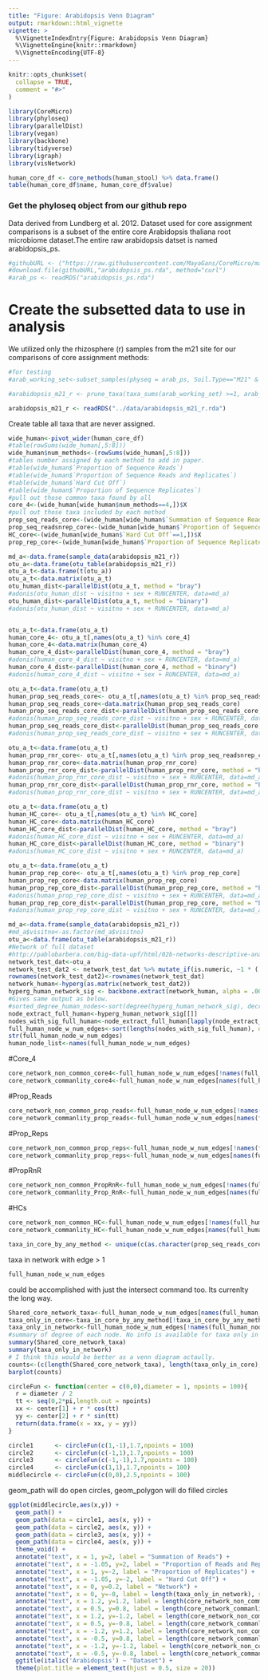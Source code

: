 ```yaml
---
title: "Figure: Arabidopsis Venn Diagram"
output: rmarkdown::html_vignette
vignette: >
  %\VignetteIndexEntry{Figure: Arabidopsis Venn Diagram}
  %\VignetteEngine{knitr::rmarkdown}
  %\VignetteEncoding{UTF-8}
---
```


```r
knitr::opts_chunk$set(
  collapse = TRUE,
  comment = "#>"
)
```

```r
library(CoreMicro)
library(phyloseq)
library(parallelDist)
library(vegan)
library(backbone)
library(tidyverse)
library(igraph)
library(visNetwork)
```


```r
human_core_df <- core_methods(human_stool) %>% data.frame()
table(human_core_df$name, human_core_df$value)
```

### Get the phyloseq object from our github repo 

Data derived from Lundberg et al. 2012. Dataset used for core assignment comparisons is a subset of the entire core Arabidopsis thaliana root microbiome dataset.The entire raw arabidopsis datset is named arabidopsis_ps.


```r
#githubURL <- ("https://raw.githubusercontent.com/MayaGans/CoreMicro/master/data-raw/arabidopsis_ps.rda")
#download.file(githubURL,"arabidopsis_ps.rda", method="curl")
#arab_ps <- readRDS("arabidopsis_ps.rda")
```

# Create the subsetted data to use in analysis

We utilized only the rhizosphere (r) samples from the m21 site for our comparisons of core assignment methods:

```r
#for testing
#arab_working_set<-subset_samples(physeq = arab_ps, Soil.Type=="M21" & Treatment == "R")

#arabidopsis_m21_r <- prune_taxa(taxa_sums(arab_working_set) >=1, arab_working_set)

arabidopsis_m21_r <- readRDS("../data/arabidopsis_m21_r.rda")
```

Create table all taxa that are never assigned.

```r
wide_human<-pivot_wider(human_core_df)
#table(rowSums(wide_human[,5:8]))
wide_human$num_methods<-(rowSums(wide_human[,5:8]))
#tables number assigned by each method to add in paper. 
#table(wide_human$`Proportion of Sequence Reads`)
#table(wide_human$`Proportion of Sequence Reads and Replicates`)
#table(wide_human$`Hard Cut Off`)
#table(wide_human$`Proportion of Sequence Replicates`)
#pull out those common taxa found by all
core_4<-(wide_human[wide_human$num_methods==4,])$X
#pull out those taxa included by each method
prop_seq_reads_core<-(wide_human[wide_human$`Summation of Sequence Reads`==1,])$X
prop_seq_readsnrep_core<-(wide_human[wide_human$`Proportion of Sequence Reads and Replicates`==1,])$X
HC_core<-(wide_human[wide_human$`Hard Cut Off`==1,])$X
prop_rep_core<-(wide_human[wide_human$`Proportion of Sequence Replicates`==1,])$X

md_a<-data.frame(sample_data(arabidopsis_m21_r))
otu_a<-data.frame(otu_table(arabidopsis_m21_r))
otu_a_t<-data.frame(t(otu_a))
otu_a_t<-data.matrix(otu_a_t)
otu_human_dist<-parallelDist(otu_a_t, method = "bray")
#adonis(otu_human_dist ~ visitno + sex + RUNCENTER, data=md_a)
otu_human_dist<-parallelDist(otu_a_t, method = "binary")
#adonis(otu_human_dist ~ visitno + sex + RUNCENTER, data=md_a)


otu_a_t<-data.frame(otu_a_t)
human_core_4<- otu_a_t[,names(otu_a_t) %in% core_4]
human_core_4<-data.matrix(human_core_4)
human_core_4_dist<-parallelDist(human_core_4, method = "bray")
#adonis(human_core_4_dist ~ visitno + sex + RUNCENTER, data=md_a)
human_core_4_dist<-parallelDist(human_core_4, method = "binary")
#adonis(human_core_4_dist ~ visitno + sex + RUNCENTER, data=md_a)

otu_a_t<-data.frame(otu_a_t)
human_prop_seq_reads_core<- otu_a_t[,names(otu_a_t) %in% prop_seq_reads_core]
human_prop_seq_reads_core<-data.matrix(human_prop_seq_reads_core)
human_prop_seq_reads_core_dist<-parallelDist(human_prop_seq_reads_core, method = "bray")
#adonis(human_prop_seq_reads_core_dist ~ visitno + sex + RUNCENTER, data=md_a)
human_prop_seq_reads_core_dist<-parallelDist(human_prop_seq_reads_core, method = "binary")
#adonis(human_prop_seq_reads_core_dist ~ visitno + sex + RUNCENTER, data=md_a)

otu_a_t<-data.frame(otu_a_t)
human_prop_rnr_core<- otu_a_t[,names(otu_a_t) %in% prop_seq_readsnrep_core]
human_prop_rnr_core<-data.matrix(human_prop_rnr_core)
human_prop_rnr_core_dist<-parallelDist(human_prop_rnr_core, method = "bray")
#adonis(human_prop_rnr_core_dist ~ visitno + sex + RUNCENTER, data=md_a)
human_prop_rnr_core_dist<-parallelDist(human_prop_rnr_core, method = "binary")
#adonis(human_prop_rnr_core_dist ~ visitno + sex + RUNCENTER, data=md_a)

otu_a_t<-data.frame(otu_a_t)
human_HC_core<- otu_a_t[,names(otu_a_t) %in% HC_core]
human_HC_core<-data.matrix(human_HC_core)
human_HC_core_dist<-parallelDist(human_HC_core, method = "bray")
#adonis(human_HC_core_dist ~ visitno + sex + RUNCENTER, data=md_a)
human_HC_core_dist<-parallelDist(human_HC_core, method = "binary")
#adonis(human_HC_core_dist ~ visitno + sex + RUNCENTER, data=md_a)

otu_a_t<-data.frame(otu_a_t)
human_prop_rep_core<- otu_a_t[,names(otu_a_t) %in% prop_rep_core]
human_prop_rep_core<-data.matrix(human_prop_rep_core)
human_prop_rep_core_dist<-parallelDist(human_prop_rep_core, method = "bray")
#adonis(human_prop_rep_core_dist ~ visitno + sex + RUNCENTER, data=md_a)
human_prop_rep_core_dist<-parallelDist(human_prop_rep_core, method = "binary")
#adonis(human_prop_rep_core_dist ~ visitno + sex + RUNCENTER, data=md_a)

md_a<-data.frame(sample_data(arabidopsis_m21_r))
#md_a$visitno<-as.factor(md_a$visitno)
otu_a<-data.frame(otu_table(arabidopsis_m21_r))
#Network of full dataset
#http://pablobarbera.com/big-data-upf/html/02b-networks-descriptive-analysis.html
network_test_dat<-otu_a
network_test_dat2 <- network_test_dat %>% mutate_if(is.numeric, ~1 * (. > 0))
rownames(network_test_dat2)<-rownames(network_test_dat)
network_human<-hyperg(as.matrix(network_test_dat2))
hyperg_human_network_sig <- backbone.extract(network_human, alpha = .0001, class = "igraph", fwer = "bonferroni", narrative = TRUE)
#Gives same output as below.
#sorted_degree_human_nodes<-sort(degree(hyperg_human_network_sig), decreasing = T)
node_extract_full_human<-hyperg_human_network_sig[[]]
nodes_with_sig_full_human<-node_extract_full_human[lapply(node_extract_full_human,length)>0]
full_human_node_w_num_edges<-sort(lengths(nodes_with_sig_full_human), decreasing = T) 
str(full_human_node_w_num_edges)
human_node_list<-names(full_human_node_w_num_edges)
```

#Core_4

```r
core_network_non_common_core4<-full_human_node_w_num_edges[!names(full_human_node_w_num_edges) %in% intersect(core_4, human_node_list)]
core_network_commanlity_core4<-full_human_node_w_num_edges[names(full_human_node_w_num_edges) %in% intersect(core_4, human_node_list)]
```

#Prop_Reads
```r
core_network_non_common_prop_reads<-full_human_node_w_num_edges[!names(full_human_node_w_num_edges) %in% intersect(prop_seq_reads_core, human_node_list)]
core_network_commanlity_prop_reads<-full_human_node_w_num_edges[names(full_human_node_w_num_edges) %in% intersect(prop_seq_reads_core, human_node_list)]
```

#Prop_Reps

```r
core_network_non_common_prop_reps<-full_human_node_w_num_edges[!names(full_human_node_w_num_edges) %in% intersect(prop_rep_core, human_node_list)]
core_network_commanlity_prop_reps<-full_human_node_w_num_edges[names(full_human_node_w_num_edges) %in% intersect(prop_rep_core, human_node_list)]
```

#PropRnR
```r
core_network_non_common_PropRnR<-full_human_node_w_num_edges[!names(full_human_node_w_num_edges) %in% intersect(prop_seq_readsnrep_core, human_node_list)]
core_network_commanlity_Prop_RnR<-full_human_node_w_num_edges[names(full_human_node_w_num_edges) %in% intersect(prop_seq_readsnrep_core, human_node_list)]
```

#HCs

```r
core_network_non_common_HC<-full_human_node_w_num_edges[!names(full_human_node_w_num_edges) %in% intersect(HC_core, human_node_list)]
core_network_commanlity_HC<-full_human_node_w_num_edges[names(full_human_node_w_num_edges) %in% intersect(HC_core, human_node_list)]

taxa_in_core_by_any_method <- unique(c(as.character(prop_seq_reads_core), as.character(prop_rep_core), as.character(prop_seq_readsnrep_core), as.character(HC_core)))
```

taxa in network with edge > 1

```r
full_human_node_w_num_edges
```

could be accomplished with just the intersect command too. Its currenlty the long way. 

```r
Shared_core_network_taxa<-full_human_node_w_num_edges[names(full_human_node_w_num_edges) %in% intersect(taxa_in_core_by_any_method, human_node_list)]
taxa_only_in_core<-taxa_in_core_by_any_method[!taxa_in_core_by_any_method %in% names(Shared_core_network_taxa)]
taxa_only_in_network<-full_human_node_w_num_edges[!names(full_human_node_w_num_edges) %in% names(Shared_core_network_taxa)] 
#summary of degree of each node. No info is available for taxa only in the core becasue they werent included in the network. 
summary(Shared_core_network_taxa)
summary(taxa_only_in_network)
# I think this would be better as a venn diagram actaully. 
counts<-(c(length(Shared_core_network_taxa), length(taxa_only_in_core), length(taxa_only_in_network)))
barplot(counts)
```


```r
circleFun <- function(center = c(0,0),diameter = 1, npoints = 100){
  r = diameter / 2
  tt <- seq(0,2*pi,length.out = npoints)
  xx <- center[1] + r * cos(tt)
  yy <- center[2] + r * sin(tt)
  return(data.frame(x = xx, y = yy))
}
```

```r
circle1      <- circleFun(c(1,-1),1.7,npoints = 100)
circle2      <- circleFun(c(-1,1),1.7,npoints = 100)
circle3      <- circleFun(c(-1,-1),1.7,npoints = 100)
circle4      <- circleFun(c(1,1),1.7,npoints = 100)
middlecircle <- circleFun(c(0,0),2.5,npoints = 100)
```

geom_path will do open circles, geom_polygon will do filled circles

```r
ggplot(middlecircle,aes(x,y)) + 
  geom_path() +
  geom_path(data = circle1, aes(x, y)) +
  geom_path(data = circle2, aes(x, y)) +
  geom_path(data = circle3, aes(x, y)) +
  geom_path(data = circle4, aes(x, y)) +
  theme_void() +
  annotate("text", x = 1, y=2, label = "Summation of Reads") +
  annotate("text", x = -1.05, y=2, label = "Proportion of Reads and Replicates") +
  annotate("text", x = 1, y=-2, label = "Proportion of Replicates") +
  annotate("text", x = -1.05, y=-2, label = "Hard Cut Off") +
  annotate("text", x = 0, y=0.2, label = "Network") +
  annotate("text", x = 0, y=-0, label = length(taxa_only_in_network), size= 8) +
  annotate("text", x = 1.2, y=1.2, label = length(core_network_non_common_prop_reads), size= 8) +
  annotate("text", x = 0.5, y=0.8, label = length(core_network_commanlity_prop_reads), size= 8) +
  annotate("text", x = 1.2, y=-1.2, label = length(core_network_non_common_prop_reps), size= 8) +
  annotate("text", x = 0.5, y=-0.8, label = length(core_network_commanlity_prop_reps), size= 8) +
  annotate("text", x = -1.2, y=1.2, label = length(core_network_non_common_PropRnR), size= 8) +
  annotate("text", x = -0.5, y=0.8, label = length(core_network_commanlity_Prop_RnR), size= 8) +
  annotate("text", x = -1.2, y=-1.2, label = length(core_network_non_common_HC), size= 8) +
  annotate("text", x = -0.5, y=-0.8, label = length(core_network_commanlity_HC), size= 8) +
  ggtitle(italic('Arabidopsis') ~ "Dataset") +
  theme(plot.title = element_text(hjust = 0.5, size = 20))
```

